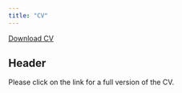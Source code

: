 ```yaml
---
title: "CV"
---
```


<a href="CV.pdf#" class="download" title="Download CV as PDF">Download CV</a>			

## Header

Please click on the link for a full version of the CV.